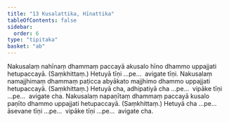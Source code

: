 ```yaml
---
title: "13 Kusalattika, Hīnattika"
tableOfContents: false
sidebar:
  order: 6
type: "tipitaka"
basket: "ab"
---
```



<DynamicBreadcrumb />

<Division number="17">

<Paragraph number="60">
Nakusalaṃ nahīnaṃ dhammaṃ paccayā akusalo hīno dhammo uppajjati hetupaccayā. (Saṃkhittaṃ.) Hetuyā tīṇi …pe…  avigate tīṇi.
</Paragraph>

<Paragraph number="61">
Nakusalaṃ namajjhimaṃ dhammaṃ paṭicca abyākato majjhimo dhammo uppajjati hetupaccayā. (Saṃkhittaṃ.) Hetuyā cha, adhipatiyā cha …pe…  vipāke tīṇi …pe…  avigate cha.
</Paragraph>

<Paragraph number="62">
Nakusalaṃ napaṇītaṃ dhammaṃ paccayā kusalo paṇīto dhammo uppajjati hetupaccayā. (Saṃkhittaṃ.) Hetuyā cha …pe…  āsevane tīṇi …pe…  vipāke tīṇi …pe…  avigate cha.
</Paragraph>
</Division>
